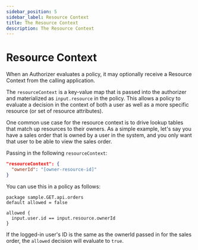 ```yaml
---
sidebar_position: 5
sidebar_label: Resource Context
title: The Resource Context
description: The Resource Context
---
```


# Resource Context

When an Authorizer evaluates a policy, it may optionally receive a Resource Context from the calling application.

The `resourceContext` is a key-value map that is passed into the authorizer and materialized
as `input.resource` in the policy. This allows a policy to evaluate a decision in the context of both a user
as well as a more specific resource (or set of resource attributes).

One common use case for the resource context is to drive lookup tables that match up resources to their owners.
As a simple example, let's say you have a sales order that is owned by a user in the system, and you
only want that user to be able to view the sales order.

Passing in the following `resourceContext`:

```json
"resourceContext": {
  "ownerId": "[owner-resource-id]"
}
```

You can use this in a policy as follows:

```rego
package sample.GET.api.orders
default allowed = false

allowed {
  input.user.id == input.resource.ownerId
}
```

If the logged-in user's ID is the same as the ownerId passed in for the sales order, the `allowed`
decision will evaluate to `true`.
